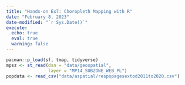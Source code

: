 ```yaml
---
title: "Hands-on Ex7: Choropleth Mapping with R"
date: "February 8, 2023"
date-modified: "`r Sys.Date()`"
execute:
  echo: true
  eval: true
  warning: false
---
```


```r
pacman::p_load(sf, tmap, tidyverse)
mpsz <- st_read(dsn = "data/geospatial", 
                layer = "MP14_SUBZONE_WEB_PL")
popdata <- read_csv("data/aspatial/respopagesextod2011to2020.csv")
```
